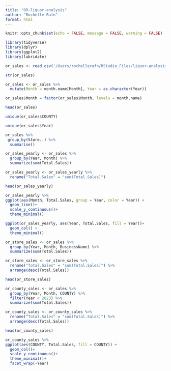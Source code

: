 ```yaml
---
title: "OR-liquor-analysis"
author: "Rochelle Rafn"
format: html
---
```


```r
knitr::opts_chunk$set(echo = FALSE, message = FALSE, warning = FALSE)

library(tidyverse)
library(dplyr)
library(ggplot2)
library(lubridate)
```


```r
or_sales <- read.csv('/Users/rochellerafn/RStudio_Files/liquor-analysis/OR-Liquor-Sales-Store.csv') 
```

```r
str(or_sales)
```

```r
or_sales <- or_sales %>%
  mutate(Month = month.name[Month], Year = as.character(Year))

or_sales$Month = factor(or_sales$Month, levels = month.name)

head(or_sales)
```


```r
unique(or_sales$COUNTY)
```

```r
unique(or_sales$Year)
```

```r
or_sales %>%
 group_by(Store..) %>%
  summarise()
```

```r
or_sales_yearly <- or_sales %>%
  group_by(Year, Month) %>%
  summarize(sum(Total.Sales))

or_sales_yearly <- or_sales_yearly %>%
  rename("Total.Sales" = "sum(Total.Sales)")

head(or_sales_yearly)
```


```r
or_sales_yearly %>%
ggplot(aes(Month, Total.Sales, group = Year, color = Year)) +
  geom_line()+
  scale_y_continuous()+
  theme_minimal()
```

```r
ggplot(or_sales_yearly, aes(Year, Total.Sales, fill = Year))+
  geom_col() +
  theme_minimal()
```


```r
or_store_sales <- or_sales %>%
  group_by(Year, Month, BusinessName) %>%
  summarize(sum(Total.Sales))

or_store_sales <- or_store_sales %>%
  rename("Total.Sales" = "sum(Total.Sales)") %>%
  arrange(desc(Total.Sales))

head(or_store_sales)
```

```r
or_county_sales <- or_sales %>%
  group_by(Year, Month, COUNTY) %>%
  filter(Year < 2023) %>%
  summarize(sum(Total.Sales))

or_county_sales <- or_county_sales %>%
  rename("Total.Sales" = "sum(Total.Sales)") %>%
  arrange(desc(Total.Sales))

head(or_county_sales)
```


```r
or_county_sales %>%
ggplot(aes(COUNTY, Total.Sales, fill = COUNTY)) +
  geom_col()+
  scale_y_continuous()+
  theme_minimal()+
  facet_wrap(~Year)
```

